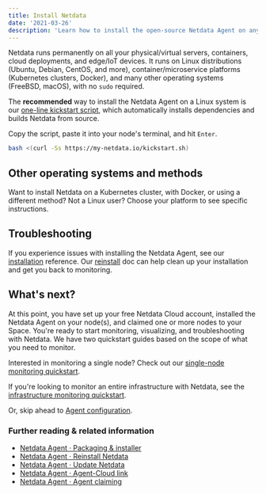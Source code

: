 ```yaml
---
title: Install Netdata
date: '2021-03-26'
description: 'Learn how to install the open-source Netdata Agent on any physical or virtual system to start monitoring the availability and performance of systems, services, and applications.'
---
```


Netdata runs permanently on all your physical/virtual servers, containers, cloud deployments, and edge/IoT devices. It
runs on Linux distributions (Ubuntu, Debian, CentOS, and more), container/microservice platforms (Kubernetes clusters,
Docker), and many other operating systems (FreeBSD, macOS), with no `sudo` required.

The **recommended** way to install the Netdata Agent on a Linux system is our [one-line kickstart
script](/docs/installation/kickstart.mdx), which automatically installs dependencies and builds Netdata from source.

Copy the script, paste it into your node's terminal, and hit `Enter`.

<OneLineInstall />

```bash
bash <(curl -Ss https://my-netdata.io/kickstart.sh)
```

## Other operating systems and methods

Want to install Netdata on a Kubernetes cluster, with Docker, or using a different method? Not a Linux user? Choose your
platform to see specific instructions.

## Troubleshooting

If you experience issues with installing the Netdata Agent, see our
[installation](/docs/agent/packaging/installer#troubleshooting-and-known-issues) reference. Our
[reinstall](/docs/agent/packaging/installer/reinstall) doc can help clean up your installation and get you back to
monitoring.

## What's next?

At this point, you have set up your free Netdata Cloud account, installed the Netdata Agent on your node(s), and claimed
one or more nodes to your Space. You're ready to start monitoring, visualizing, and troubleshooting with Netdata. We
have two quickstart guides based on the scope of what you need to monitor.

Interested in monitoring a single node? Check out our [single-node monitoring
quickstart](/docs/quickstart/single-node).

If you're looking to monitor an entire infrastructure with Netdata, see the [infrastructure monitoring
quickstart](/docs/quickstart/infrastructure).

Or, skip ahead to [Agent configuration](/docs/configure/nodes).

### Further reading & related information

- [Netdata Agent · Packaging &amp; installer](/docs/agent/packaging/installer)
- [Netdata Agent · Reinstall Netdata](/docs/agent/packaging/installer/reinstall)
- [Netdata Agent · Update Netdata](/docs/agent/packaging/installer/update)
- [Netdata Agent · Agent-Cloud link](/docs/agent/aclk)
- [Netdata Agent · Agent claiming](/docs/agent/claim)
